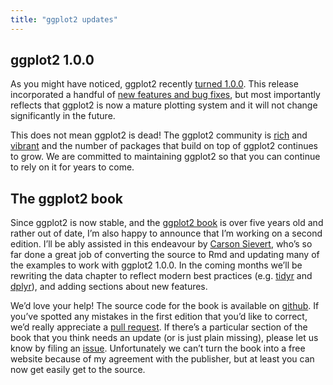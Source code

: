 ```yaml
---
title: "ggplot2 updates"
---
```


## ggplot2 1.0.0

As you might have noticed, ggplot2 recently [turned 1.0.0](http://cran.r-project.org/web/packages/ggplot2/index.html). This release incorporated a handful of [new features and bug fixes](https://github.com/hadley/ggplot2/releases/tag/v1.0.0), but most importantly reflects that ggplot2 is now a mature plotting system and it will not change significantly in the future.

This does not mean ggplot2 is dead! The ggplot2 community is [rich](https://groups.google.com/forum/#!forum/ggplot2) and [vibrant](http://stackoverflow.com/tags/ggplot2) and the number of packages that build on top of ggplot2 continues to grow. We are committed to maintaining ggplot2 so that you can continue to rely on it for years to come.

## The ggplot2 book

Since ggplot2 is now stable, and the [ggplot2 book](http://ggplot2.org/book/) is over five years old and rather out of date, I'm also happy to announce that I'm working on a second edition. I'll be ably assisted in this endeavour by [Carson Sievert](http://cpsievert.github.io), who's so far done a great job of converting the source to Rmd and updating many of the examples to work with ggplot2 1.0.0. In the coming months we'll be rewriting the data chapter to reflect modern best practices (e.g. [tidyr](https://github.com/hadley/tidyr) and [dplyr](https://github.com/hadley/dplyr)), and adding sections about new features.

We'd love your help! The source code for the book is available on [github](https://github.com/hadley/ggplot2-book). If you've spotted any mistakes in the first edition that you'd like to correct, we'd really appreciate a [pull request](https://github.com/hadley/ggplot2-book/pulls). If there's a particular section of the book that you think needs an update (or is just plain missing), please let us know by filing an [issue](https://github.com/hadley/ggplot2-book/issues). Unfortunately we can't turn the book into a free website because of my agreement with the publisher, but at least you can now get easily get to the source.
